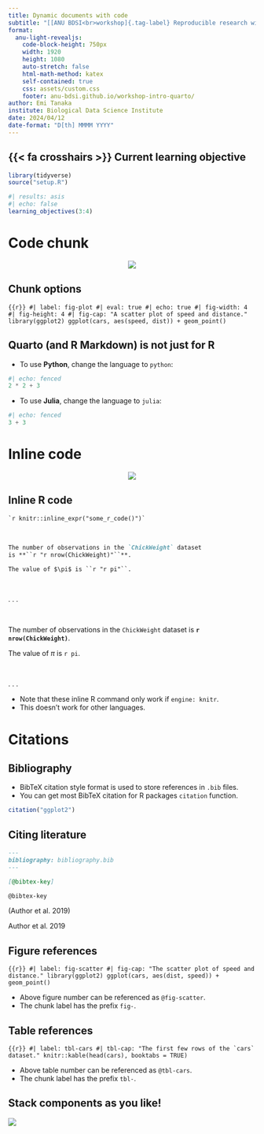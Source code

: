 ```yaml
---
title: Dynamic documents with code
subtitle: "[[ANU BDSI<br>workshop]{.tag-label} Reproducible research with Quarto]{.tag-workshop}"
format:
  anu-light-revealjs:
    code-block-height: 750px
    width: 1920
    height: 1080
    auto-stretch: false
    html-math-method: katex
    self-contained: true
    css: assets/custom.css
    footer: anu-bdsi.github.io/workshop-intro-quarto/
author: Emi Tanaka
institute: Biological Data Science Institute
date: 2024/04/12
date-format: "D[th] MMMM YYYY"
---
```




## {{< fa crosshairs >}} Current learning objective

```r
library(tidyverse)
source("setup.R")
```


```r
#| results: asis 
#| echo: false
learning_objectives(3:4)
```


# Code chunk  {background-color="#F5EDDE"}

<center>

![](images/code-chunk.png)
</center>


## Chunk options 

```{{r}}
#| label: fig-plot
#| eval: true
#| echo: true
#| fig-width: 4
#| fig-height: 4
#| fig-cap: "A scatter plot of speed and distance."
library(ggplot2)
ggplot(cars, aes(speed, dist)) + geom_point()
```

## Quarto (and R Markdown) is not just for R

- To use **Python**, change the language to `python`: 

```python
#| echo: fenced
2 * 2 + 3
```

- To use **Julia**, change the language to `julia`: 

```julia
#| echo: fenced
3 + 3
```



# Inline code {background-color="#F5EDDE"}

<center>
![](images/inline-code.png)
</center>

## Inline R code

```
`r knitr::inline_expr("some_r_code()")`
```

<br>

::: text

```markdown 
The number of observations in the `ChickWeight` dataset 
is **``r "r nrow(ChickWeight)"``**.

The value of $\pi$ is ``r "r pi"``.
```

:::

<br>

. . . 

::: {.output .pl3 .pr3}

<br>

The number of observations in the `ChickWeight` dataset 
is **`r nrow(ChickWeight)`**.

The value of $\pi$ is `r pi`.

<br>

:::

. . . 

- Note that these inline R command only work if `engine: knitr`. 
- This doesn't work for other languages.


# Citations {background-color="#F5EDDE"}

## Bibliography

* BibTeX citation style format is used to store references in `.bib` files.
* You can get most BibTeX citation for R packages `citation` function. 

```r
citation("ggplot2")
```

## Citing literature

```markdown
---
bibliography: bibliography.bib
---

[@bibtex-key]

@bibtex-key
```

(Author et al. 2019)

Author et al. 2019

## Figure references

```{{r}}
#| label: fig-scatter
#| fig-cap: "The scatter plot of speed and distance."
library(ggplot2)
ggplot(cars, aes(dist, speed)) + geom_point()
```

* Above figure number can be referenced as `@fig-scatter`.
* The chunk label has the prefix `fig-`.

## Table references


```{{r}}
#| label: tbl-cars
#| tbl-cap: "The first few rows of the `cars` dataset."
knitr::kable(head(cars), booktabs = TRUE)
```

* Above table number can be referenced as `@tbl-cars`.
* The chunk label has the prefix `tbl-`.


## Stack components as you like!

![](images/quarto-stack.png)